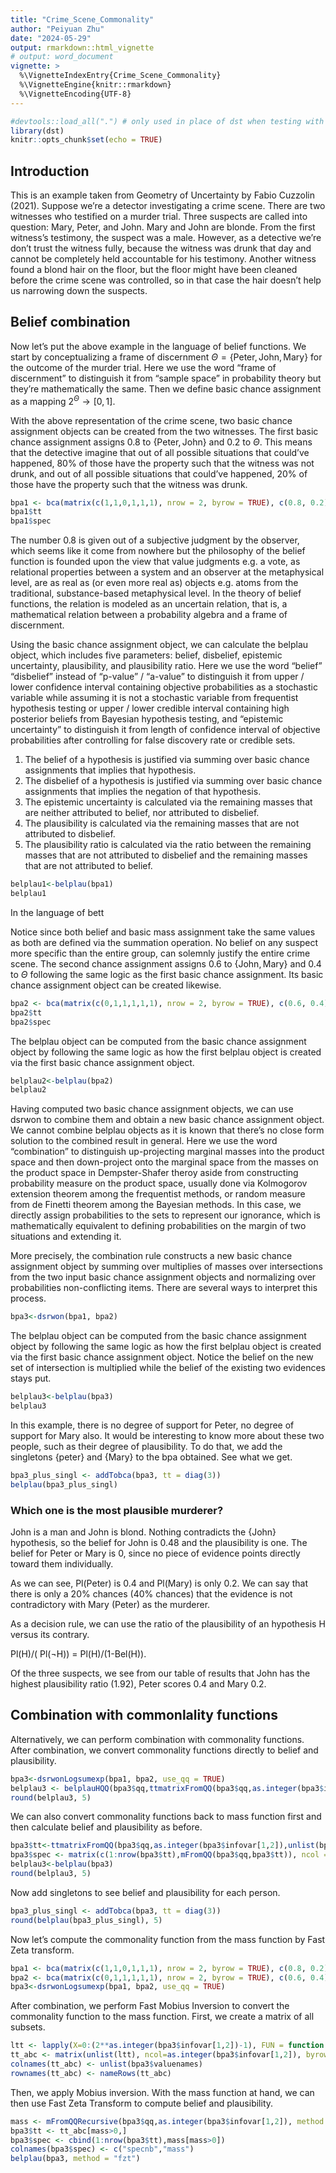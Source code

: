 ```yaml
---
title: "Crime_Scene_Commonality"
author: "Peiyuan Zhu"
date: "2024-05-29"
output: rmarkdown::html_vignette
# output: word_document
vignette: >
  %\VignetteIndexEntry{Crime_Scene_Commonality}
  %\VignetteEngine{knitr::rmarkdown}
  %\VignetteEncoding{UTF-8}
---
```


```r
#devtools::load_all(".") # only used in place of dst when testing with R-devel
library(dst)
knitr::opts_chunk$set(echo = TRUE)
```

## Introduction

This is an example taken from Geometry of Uncertainty by Fabio Cuzzolin (2021). Suppose we're a detector investigating a crime scene. There are two witnesses who testified on a murder trial. Three suspects are called into question: Mary, Peter, and John. Mary and John are blonde. From the first witness's testimony, the suspect was a male. However, as a detective we're don't trust the witness fully, because the witness was drunk that day and cannot be completely held accountable for his testimony. Another witness found a blond hair on the floor, but the floor might have been cleaned before the crime scene was controlled, so in that case the hair doesn't help us narrowing down the suspects.

## Belief combination

Now let's put the above example in the language of belief functions. We start by conceptualizing a frame of discernment $\Theta=\{\text{Peter}, \text{John}, \text{Mary}\}$ for the outcome of the murder trial. Here we use the word "frame of discernment" to distinguish it from "sample space" in probability theory but they're mathematically the same. Then we define basic chance assignment as a mapping $2^\Theta\rightarrow[0,1]$.

With the above representation of the crime scene, two basic chance assignment objects can be created from the two witnesses. The first basic chance assignment assigns 0.8 to $\{\text{Peter}, \text{John}\}$ and 0.2 to $\Theta$. This means that the detective imagine that out of all possible situations that could've happened, 80% of those have the property such that the witness was not drunk, and out of all possible situations that could've happened, 20% of those have the property such that the witness was drunk.

```r
bpa1 <- bca(matrix(c(1,1,0,1,1,1), nrow = 2, byrow = TRUE), c(0.8, 0.2), cnames=c("Peter", "John", "Mary"))
bpa1$tt
bpa1$spec
```

The number 0.8 is given out of a subjective judgment by the observer, which seems like it come from nowhere but the philosophy of the belief function is founded upon the view that value judgments e.g. a vote, as relational properties between a system and an observer at the metaphysical level, are as real as (or even more real as) objects e.g. atoms from the traditional, substance-based metaphysical level. In the theory of belief functions, the relation is modeled as an uncertain relation, that is, a mathematical relation between a probability algebra and a frame of discernment.

Using the basic chance assignment object, we can calculate the belplau object, which includes five parameters: belief, disbelief, epistemic uncertainty, plausibility, and plausibility ratio. Here we use the word "belief" "disbelief" instead of "p-value" / "a-value" to distinguish it from upper / lower confidence interval containing objective probabilities as a stochastic variable while assuming it is not a stochastic variable from frequentist hypothesis testing or upper / lower credible interval containing high posterior beliefs from Bayesian hypothesis testing, and "epistemic uncertainty" to distinguish it from length of confidence interval of objective probabilities after controlling for false discovery rate or credible sets. 

(1) The belief of a hypothesis is justified via summing over basic chance assignments that implies that hypothesis.
(2) The disbelief of a hypothesis is justified via summing over basic chance assignments that implies the negation of that hypothesis.
(3) The epistemic uncertainty is calculated via the remaining masses that are neither attributed to belief, nor attributed to disbelief.
(4) The plausibility is calculated via the remaining masses that are not attributed to disbelief.
(5) The plausibility ratio is calculated via the ratio between the remaining masses that are not attributed to disbelief and the remaining masses that are not attributed to belief.

```r
belplau1<-belplau(bpa1)
belplau1
```

In the language of bett

Notice since both belief and basic mass assignment take the same values as both are defined via the summation operation. No belief on any suspect more specific than the entire group, can solemnly justify the entire crime scene. The second chance assignment assigns 0.6 to $\{\text{John}, \text{Mary}\}$ and 0.4 to $\Theta$ following the same logic as the first basic chance assignment. Its basic chance assignment object can be created likewise.

```r
bpa2 <- bca(matrix(c(0,1,1,1,1,1), nrow = 2, byrow = TRUE), c(0.6, 0.4), cnames=c("Peter", "John", "Mary"))
bpa2$tt
bpa2$spec
```

The belplau object can be computed from the basic chance assignment object by following the same logic as how the first belplau object is created via the first basic chance assignment object.

```r
belplau2<-belplau(bpa2)
belplau2
```

Having computed two basic chance assignment objects, we can use dsrwon to combine them and obtain a new basic chance assignment object. We cannot combine belplau objects as it is known that there's no close form solution to the combined result in general. Here we use the word "combination" to distinguish up-projecting marginal masses into the product space and then down-project onto the marginal space from the masses on the product space in Dempster-Shafer theroy aside from constructing probability measure on the product space, usually done via Kolmogorov extension theorem among the frequentist methods, or random measure from de Finetti theorem among the Bayesian methods. In this case, we directly assign probabilities to the sets to represent our ignorance, which is mathematically equivalent to defining probabilities on the margin of two situations and extending it. 

More precisely, the combination rule constructs a new basic chance assignment object by summing over multiplies of masses over intersections from the two input basic chance assignment objects and normalizing over probabilities non-conflicting items. There are several ways to interpret this process. 

```r
bpa3<-dsrwon(bpa1, bpa2)
```

The belplau object can be computed from the basic chance assignment object by following the same logic as how the first belplau object is created via the first basic chance assignment object. Notice the belief on the new set of intersection is multiplied while the belief of the existing two evidences stays put.

```r
belplau3<-belplau(bpa3)
belplau3
```
In this example, there is no degree of support for Peter, no degree of support for Mary also. It would be interesting to know more about these two people, such as their degree of plausibility. To do that, we add the singletons {peter} and {Mary} to the bpa obtained. See what we get.

```r
bpa3_plus_singl <- addTobca(bpa3, tt = diag(3)) 
belplau(bpa3_plus_singl)
```
### Which one is the most plausible murderer?

John is a man and John is blond. Nothing contradicts the {John} hypothesis, so the belief for John is 0.48 and the plausibility is one. The belief for Peter or Mary is 0, since no piece of evidence points directly toward them individually.

As we can see, Pl(Peter) is 0.4 and Pl(Mary) is only 0.2. We can say that there is only  a 20% chances (40% chances) that the evidence is not contradictory with Mary (Peter) as the murderer.

As a decision rule, we can use the ratio of the plausibility of an hypothesis H versus its contrary.

Pl(H)/( Pl(¬H)) = Pl(H)/(1-Bel(H)).

Of the three suspects, we see from our table of results that John has the highest plausibility ratio (1.92), Peter scores 0.4 and Mary 0.2.

## Combination with commonlality functions

Alternatively, we can perform combination with commonality functions. After combination, we convert commonality functions directly to belief and plausibility. 

```r
bpa3<-dsrwonLogsumexp(bpa1, bpa2, use_qq = TRUE)
belplau3 <- belplauHQQ(bpa3$qq,ttmatrixFromQQ(bpa3$qq,as.integer(bpa3$infovar[1,2]),unlist(bpa3$valuenames)))
round(belplau3, 5)
```

We can also convert commonality functions back to mass function first and then calculate belief and plausibility as before. 

```r
bpa3$tt<-ttmatrixFromQQ(bpa3$qq,as.integer(bpa3$infovar[1,2]),unlist(bpa3$valuenames))
bpa3$spec <- matrix(c(1:nrow(bpa3$tt),mFromQQ(bpa3$qq,bpa3$tt)), ncol = 2, byrow = FALSE, dimnames = list(NULL, c("specnb","mass")))
belplau3<-belplau(bpa3)
round(belplau3, 5)
```
Now add singletons to see belief and plausibility for each person.

```r
bpa3_plus_singl <- addTobca(bpa3, tt = diag(3)) 
round(belplau(bpa3_plus_singl), 5)
```
Now let's compute the commonality function from the mass function by Fast Zeta transform. 

```r
bpa1 <- bca(matrix(c(1,1,0,1,1,1), nrow = 2, byrow = TRUE), c(0.8, 0.2), method = "fzt", cnames=c("Peter", "John", "Mary"))
bpa2 <- bca(matrix(c(0,1,1,1,1,1), nrow = 2, byrow = TRUE), c(0.6, 0.4), method = "fzt", cnames=c("Peter", "John", "Mary"))
bpa3<-dsrwonLogsumexp(bpa1, bpa2, use_qq = TRUE)
```

After combination, we perform Fast Mobius Inversion to convert the commonality function to the mass function. First, we create a matrix of all subsets.

```r
ltt <- lapply(X=0:(2**as.integer(bpa3$infovar[1,2])-1), FUN = function(X) {encode(rep(2,as.integer(bpa3$infovar[1,2])), X)})
tt_abc <- matrix(unlist(ltt), ncol=as.integer(bpa3$infovar[1,2]), byrow = TRUE)
colnames(tt_abc) <- unlist(bpa3$valuenames)
rownames(tt_abc) <- nameRows(tt_abc)
```

Then, we apply Mobius inversion. With the mass function at hand, we can then use Fast Zeta Transform to compute belief and plausibility.

```r
mass <- mFromQQRecursive(bpa3$qq,as.integer(bpa3$infovar[1,2]), method = "fmt")
bpa3$tt <- tt_abc[mass>0,]
bpa3$spec <- cbind(1:nrow(bpa3$tt),mass[mass>0])
colnames(bpa3$spec) <- c("specnb","mass")
belplau(bpa3, method = "fzt")
```
